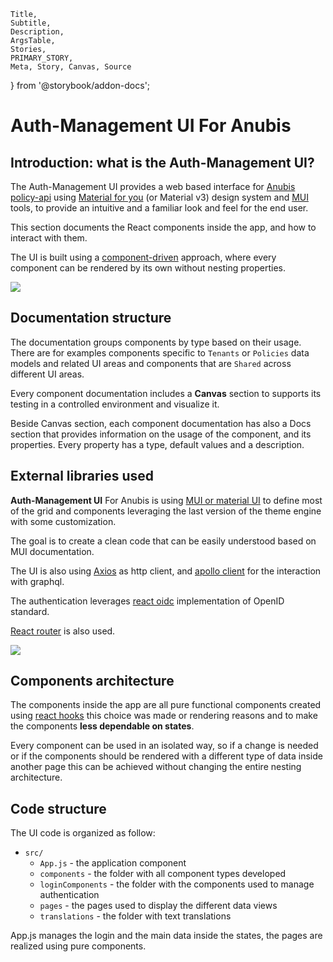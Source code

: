     Title,
    Subtitle,
    Description,
    ArgsTable,
    Stories,
    PRIMARY_STORY,
    Meta, Story, Canvas, Source
} from '@storybook/addon-docs';

<Meta title="Introduction" />

<style>
  {`
    .subheading {
      --mediumdark: '#999999';
      font-weight: 900;
      font-size: 13px;
      color: #999;
      letter-spacing: 6px;
      line-height: 24px;
      text-transform: uppercase;
      margin-bottom: 12px;
      margin-top: 40px;
    }

    .link-list {
      display: grid;
      grid-template-columns: 1fr;
      grid-template-rows: 1fr 1fr;
      row-gap: 10px;
    }

    @media (min-width: 620px) {
      .link-list {
        row-gap: 20px;
        column-gap: 20px;
        grid-template-columns: 1fr 1fr;
      }
    }

    @media all and (-ms-high-contrast:none) {
    .link-list {
        display: -ms-grid;
        -ms-grid-columns: 1fr 1fr;
        -ms-grid-rows: 1fr 1fr;
      }
    }

    .link-item {
      display: block;
      padding: 20px 30px 20px 15px;
      border: 1px solid #00000010;
      border-radius: 5px;
      transition: background 150ms ease-out, border 150ms ease-out, transform 150ms ease-out;
      color: #333333;
      display: flex;
      align-items: flex-start;
    }

    .link-item:hover {
      border-color: #1EA7FD50;
      transform: translate3d(0, -3px, 0);
      box-shadow: rgba(0, 0, 0, 0.08) 0 3px 10px 0;
    }

    .link-item:active {
      border-color: #1EA7FD;
      transform: translate3d(0, 0, 0);
    }

    .link-item strong {
      font-weight: 700;
      display: block;
      margin-bottom: 2px;
    }

    .link-item img {
      height: 40px;
      width: 40px;
      margin-right: 15px;
      flex: none;
    }

    .link-item span {
      font-size: 14px;
      line-height: 20px;
    }

    .tip {
      display: inline-block;
      border-radius: 1em;
      font-size: 11px;
      line-height: 12px;
      font-weight: 700;
      background: #E7FDD8;
      color: #66BF3C;
      padding: 4px 12px;
      margin-right: 10px;
      vertical-align: top;
    }

    .tip-wrapper {
      font-size: 13px;
      line-height: 20px;
      margin-top: 40px;
      margin-bottom: 40px;
    }

    .tip-wrapper code {
      font-size: 12px;
      display: inline-block;
    }
  `}
</style>

# Auth-Management UI For Anubis


## Introduction: what is the Auth-Management UI?

The Auth-Management UI provides a web based interface for
[Anubis policy-api](https://github.com/orchestracities/anubis)
using [Material for you](https://m3.material.io/) (or Material v3)
design system and [MUI](https://mui.com/) tools, to provide an intuitive and
a familiar look and feel for the end user.

This section documents the React components inside the app, and how to interact
with them.

The UI is built using a [component-driven](https://componentdriven.org)
approach, where every component can be rendered by its own without nesting
properties.

<img src={policiesImage}  />

## Documentation structure

The documentation groups components by type based on their usage. There are for
examples components specific to `Tenants` or `Policies` data models and related
UI areas and components that are `Shared` across different UI areas.

Every component documentation includes a **Canvas** section to supports its
testing in a controlled environment and visualize it.

Beside Canvas section, each component documentation has also a Docs section that
provides information on the usage of the component, and its properties.
Every property has a type, default values and a description.

## External libraries used

**Auth-Management UI** For Anubis is using [MUI or material UI](https://mui.com/)
to define most of the grid and components leveraging the last version of the
theme engine with some customization.

The goal is to create a clean code that can be easily understood based on MUI
documentation.

The UI is also using [Axios](https://github.com/axios/axios) as http client,
and [apollo client](https://www.apollographql.com/docs/react/) for
the interaction with graphql.

The authentication leverages [react oidc](https://github.com/AxaGuilDEv/react-oidc)
implementation of OpenID standard.

[React router](https://reactrouter.com/) is also used.

<img src={serviceImage}  />

## Components architecture

The components inside the app are all pure functional components created using
[react hooks](https://en.reactjs.org/docs/hooks-intro.html) this choice was made 
or rendering reasons and to make the components **less dependable on states**.
 
Every component can be used in an isolated way, so if a change is needed or if
the components should be rendered with a different type of data inside another
page this can be achieved without changing the entire nesting architecture.


## Code structure

The UI code is organized as follow:

- `src/`
  - `App.js` - the application component
  - `components` - the folder with all component types developed
  - `loginComponents` - the folder with the components used to manage
    authentication
  - `pages` - the pages used to display the different data views
  - `translations` - the folder with text translations

App.js manages the login and the main data inside the states,
the pages are realized using pure components.

